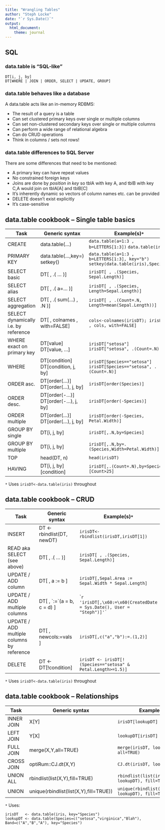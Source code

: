 ```yaml
---
title: "Wrangling Tables"
author: "Steph Locke"
date: "`r Sys.Date()`"
output:
  html_document:
    theme: journal
---
```


## SQL
### data.table is "SQL-like"
```
DT[i, j, by]
DT[WHERE | JOIN | ORDER, SELECT | UPDATE, GROUP]
```

### data.table behaves like a database
A data.table acts like an in-memory RDBMS:

- The result of a query is a table
- Can set clustered primary keys over single or multiple columns
- Can set non-clustered secondary keys over single or multiple columns
- Can perform a wide range of relational algebra
- Can do CRUD operations
- Think in columns / sets not rows!

### data.table differences to SQL Server
There are some differences that need to be mentioned:

- A primary key can have repeat values
- No constrained foreign keys
- Joins are done by *position in key* so tblA with key A, and tblB with key C,A would join on tblA[A] and tblB[C]
- It's inherently dynamic so vectors of column names etc. can be provided
- DELETE doesn't exist explicitly
- It's case-sensitive

## data.table cookbook -- Single table basics
Task | Generic syntax | Example(s)`*`
------------- | ------------- | -------------
CREATE | data.table(...) | `data.table(a=1:3 , b=LETTERS[1:3])` `data.table(iris)`
PRIMARY KEY | data.table(...,key=) setkey() | `data.table(a=1:3 , b=LETTERS[1:3], key="b")` `setkey(data.table(iris),Species)`
SELECT basic | DT[ , .( ... )] | `irisDT[ , .(Species, Sepal.Length)]`
SELECT alias | DT[ , .( a=... )] | `irisDT[ , .(Species, Length=Sepal.Length)]`
SELECT aggregation | DT[ , .( sum(...) , .N )] | `irisDT[ , .(Count=.N, Length=mean(Sepal.Length))]`
SELECT dynamically i.e. by reference | DT[ , colnames , with=FALSE] | `cols<-colnames(irisDT); irisDT[ , cols, with=FALSE]`
WHERE exact on primary key | DT[value] DT[value, ...] | `irisDT["setosa"]` `irisDT["setosa", .(Count=.N)]`
WHERE |  DT[condition] DT[condition, j, by] | `irisDT[Species=="setosa"]` `irisDT[Species=="setosa", .(Count=.N)]`
ORDER asc. | DT[order(...)] DT[order(...), j, by] | `irisDT[order(Species)]`
ORDER desc. | DT[order(-...)] DT[order(-...), j, by] | `irisDT[order(-Species)]`
ORDER multiple | DT[order(...)] DT[order(...), j, by] | `irisDT[order(-Species, Petal.Width)]`
GROUP BY single | DT[i, j, by] | `irisDT[,.N,by=Species]`
GROUP BY multiple | DT[i, j, by] | `irisDT[,.N,by=.(Species,Width=Petal.Width)]`
TOP | head(DT, n) | `head(irisDT)`
HAVING | DT[i, j, by][condition] | `irisDT[,.(Count=.N),by=Species][Count>25]` 

`*` Uses `irisDT<-data.table(iris)` throughout

## data.table cookbook -- CRUD
Task | Generic syntax | Example(s)`*`
------------- | ------------- | -------------
INSERT | DT <- rbindlist(DT, newDT) | `irisDT<-rbindlist(irisDT,irisDT[1])`
READ aka SELECT (see above) | DT[ , .( ... )] | `irisDT[ , .(Species, Sepal.Length)]`
UPDATE / ADD column | DT[ , a := b ] | `irisDT[,Sepal.Area := Sepal.Width * Sepal.Length]`
UPDATE / ADD multiple columns | DT[ , \`:=\`(a = b, c = d) ] | ```r 'irisDT[,\x60:=\x60(CreatedDate = Sys.Date(), User = "Steph")]'` ``
UPDATE / ADD multiple columns by reference | DT[ , newcols:=vals ] | `irisDT[,c("a","b"):=.(1,2)]`
DELETE | DT <- DT[!condition] | `irisDT <- irisDT[!(Species=="setosa" & Petal.Length>=1.5)]`

`*` Uses `irisDT<-data.table(iris)` throughout

## data.table cookbook -- Relationships
Task | Generic syntax | Example(s)`*`
------------- | ------------- | -------------
INNER JOIN | X[Y] | `irisDT[lookupDT]`
LEFT JOIN | Y[X] | `lookupDT[irisDT]`
FULL JOIN| merge(X,Y,all=TRUE) | `merge(irisDT, lookupDT, all=TRUE)`
CROSS JOIN | optiRum::CJ.dt(X,Y) | `CJ.dt(irisDT, lookupDT)`
UNION ALL | rbindlist(list(X,Y),fill=TRUE) | `rbindlist(list(irisDT, lookupDT), fill=TRUE)`
UNION | unique(rbindlist(list(X,Y),fill=TRUE)) | `unique(rbindlist(list(irisDT, lookupDT), fill=TRUE))`

`*` Uses:
```
irisDT   <- data.table(iris, key="Species")
lookupDT <- data.table(Species=c("setosa","virginica","Blah"), Band=c("A","B","A"), key="Species")
``` 